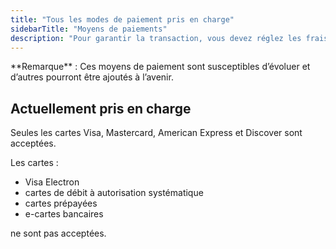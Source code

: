 ```yaml
---
title: "Tous les modes de paiement pris en charge"
sidebarTitle: "Moyens de paiements"
description: "Pour garantir la transaction, vous devez réglez les frais de sécurisation avec la carte de paiement affiliée au compte bancaire enregistré lors de la vérification d’éligibilité à la caution sans blocage. "
---
```


<Info>
  **Remarque** : Ces moyens de paiement sont susceptibles d’évoluer et d’autres pourront être ajoutés à l’avenir.
</Info>

## Actuellement pris en charge

Seules les cartes Visa, Mastercard, American Express et Discover sont acceptées.

Les cartes : 

- Visa Electron
- cartes de débit à autorisation systématique
- cartes prépayées
- e-cartes bancaires

ne sont pas acceptées.

